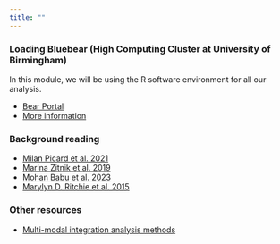 ```yaml
---
title: ""
---
```


### Loading Bluebear (High Computing Cluster at University of Birmingham)

In this module, we will be using the R software environment for all our analysis.


-   [Bear Portal](https://portal.bear.bham.ac.uk)
-   [More information](https://www.birmingham.ac.uk/research/arc/bear/bluebear/index.aspx?_ga=2.238363458.312892326.1701768679-300651445.1701639675)


### Background reading 

-   [Milan Picard et al. 2021](https://www.sciencedirect.com/science/article/pii/S2001037021002683)
-   [Marina Zitnik et al. 2019](https://www.sciencedirect.com/science/article/pii/S1566253518304482)
-   [Mohan Babu et al. 2023](https://pubmed.ncbi.nlm.nih.gov/37119971/)
-   [Marylyn D. Ritchie et al. 2015](https://www.nature.com/articles/nrg3868)

### Other resources

-    [Multi-modal integration analysis methods](https://github.com/mikelove/awesome-multi-omics)